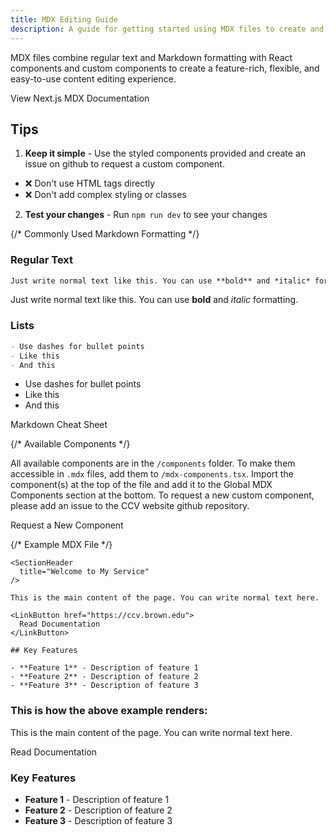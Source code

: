```yaml
---
title: MDX Editing Guide
description: A guide for getting started using MDX files to create and edit content in the CCV website.
---
```


<SectionHeader
  title="What is MDX?"
/>

MDX files combine regular text and Markdown formatting with React components and custom components to create a feature-rich, flexible, and easy-to-use content editing experience.

<LinkButton href="https://nextjs.org/docs/app/guides/mdx">
  View Next.js MDX Documentation
</LinkButton>

## Tips

1. **Keep it simple** - Use the styled components provided and create an issue on github to request a custom component.
  - ❌ Don't use HTML tags directly
  - ❌ Don't add complex styling or classes
2. **Test your changes** - Run `npm run dev` to see your changes 

{/* Commonly Used Markdown Formatting */}
<SectionHeader
  title="Commonly Used Markdown Formatting"
/>

### Regular Text
```md
Just write normal text like this. You can use **bold** and *italic* formatting.
```
Just write normal text like this. You can use **bold** and *italic* formatting.

### Lists
```md
- Use dashes for bullet points
- Like this
- And this
```
- Use dashes for bullet points
- Like this
- And this

<LinkButton href="https://www.markdownguide.org/cheat-sheet/">
  Markdown Cheat Sheet
</LinkButton>

{/* Available Components */}
<SectionHeader
  title="Available Components"
/>

All available components are in the `/components` folder. To make them accessible in `.mdx` files, add them to `/mdx-components.tsx`. Import the component(s) at the top of the file and add it to the Global MDX Components section at the bottom. To request a new custom component, please add an issue to the CCV website github repository.

<LinkButton href="https://github.com/brown-ccv/ccv-website/issues">
  Request a New Component
</LinkButton>

{/* Example MDX File */}
<SectionHeader
  title="Example MDX File"
/>

```mdx
<SectionHeader
  title="Welcome to My Service"
/>

This is the main content of the page. You can write normal text here.

<LinkButton href="https://ccv.brown.edu">
  Read Documentation
</LinkButton>

## Key Features

- **Feature 1** - Description of feature 1
- **Feature 2** - Description of feature 2
- **Feature 3** - Description of feature 3
```

### This is how the above example renders:

<SectionHeader
  title="Welcome to My Service"
/>

This is the main content of the page. You can write normal text here.

<LinkButton href="https://ccv.brown.edu">
  Read Documentation
</LinkButton>

### Key Features

- **Feature 1** - Description of feature 1
- **Feature 2** - Description of feature 2
- **Feature 3** - Description of feature 3